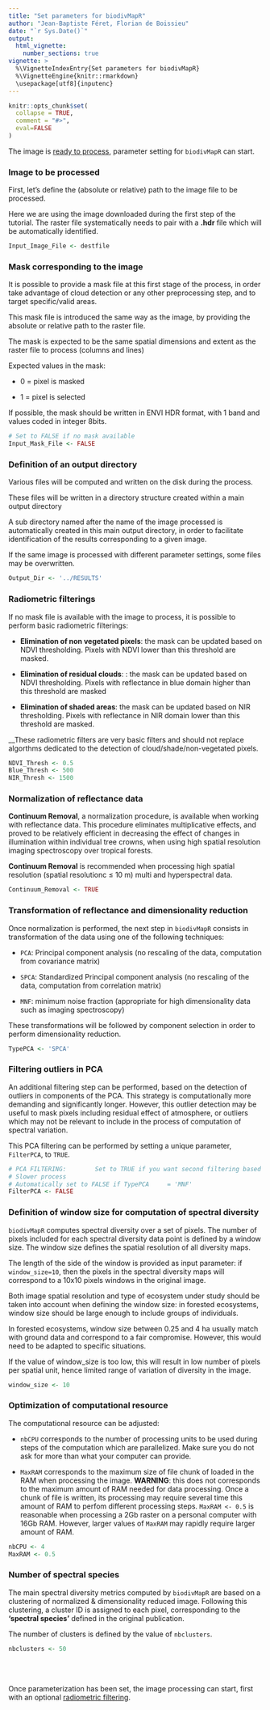 ```yaml
---
title: "Set parameters for biodivMapR"
author: "Jean-Baptiste Féret, Florian de Boissieu"
date: "`r Sys.Date()`"
output: 
  html_vignette:
    number_sections: true
vignette: >
  %\VignetteIndexEntry{Set parameters for biodivMapR}
  %\VignetteEngine{knitr::rmarkdown}
  \usepackage[utf8]{inputenc}
---
```


```r
knitr::opts_chunk$set(
  collapse = TRUE,
  comment = "#>",
  eval=FALSE
)
```


The image is [ready to process](https://jbferet.github.io/biodivMapR/articles/biodivMapR_1.html){target="_blank"}, parameter setting for `biodivMapR` can start. 


### Image to be processed

First, let's define the (absolute or relative) path to the image file to be processed. 

Here we are using the image downloaded during the first step of the tutorial. The raster file systematically needs to pair with a __.hdr__ file which will be automatically identified.

```r
Input_Image_File <- destfile
```

### Mask corresponding to the image

It is possible to provide a mask file at this first stage of the process, in order take advantage of cloud detection or any other preprocessing step, and to target specific/valid areas.

This mask file is introduced the same way as the image, by providing the absolute or relative path to the raster file.

The mask is expected to be the same spatial dimensions and extent as the raster file to process (columns and lines)

Expected values in the mask: 

* 0 = pixel is masked

* 1 = pixel is selected

If possible, the mask should be written in ENVI HDR format, with 1 band and values coded in integer 8bits.

```r
# Set to FALSE if no mask available
Input_Mask_File <- FALSE
```


### Definition of an output directory

Various files will be computed and written on the disk during the process.

These files will be written in a directory structure created within a main output directory

A sub directory named after the name of the image processed is automatically created in this main output directory, in order to facilitate identification of the results corresponding to a given image. 

If the same image is processed with different parameter settings, some files may be overwritten. 
```r
Output_Dir <- '../RESULTS'
```


### Radiometric filterings

If no mask file is available with the image to process, it is possible to perform basic radiometric filterings:  

* __Elimination of non vegetated pixels__: the mask can be updated based on NDVI thresholding. Pixels with NDVI lower than this threshold are masked.

* __Elimination of residual clouds__: : the mask can be updated based on NDVI thresholding. Pixels with reflectance in blue domain higher than this threshold are masked

* __Elimination of shaded areas__: the mask can be updated based on NIR thresholding. Pixels with reflectance in NIR domain lower than this threshold are masked. 

__These radiometric filters are very basic filters and should not replace algorthms dedicated to the detection of cloud/shade/non-vegetated pixels. 
```r
NDVI_Thresh <- 0.5
Blue_Thresh <- 500
NIR_Thresh <- 1500
```


### Normalization of reflectance data

__Continuum Removal__, a normalization procedure, is available when working with reflectance data. This procedure eliminates multiplicative effects, and proved to be relatively efficient in decreasing the effect of changes in illumination within individual tree crowns, when using high spatial resolution imaging spectroscopy over tropical forests. 

__Continuum Removal__ is recommended when processing high spatial resolution (spatial resolutionc $\leq$ 10 m) multi and hyperspectral data.

```r
Continuum_Removal <- TRUE
```

### Transformation of reflectance and dimensionality reduction

Once normalization is performed, the next step in `biodivMapR` consists in transformation of the data using one of the following techniques: 

* `PCA`: Principal component analysis (no rescaling of the data, computation from covariance matrix)

* `SPCA`: Standardized Principal component analysis (no rescaling of the data, computation from correlation matrix)

* `MNF`:  minimum noise fraction (appropriate for high dimensionality data such as imaging spectroscopy)

These transformations will be followed by component selection in order to perform dimensionality reduction. 

```r
TypePCA <- 'SPCA'
```

### Filtering outliers in PCA

An additional filtering step can be performed, based on the detection of outliers in components of the PCA. This strategy is computationally more demanding and significantly longer. However, this outlier detection may be useful to mask pixels including residual effect of atmosphere, or outliers which may not be relevant to include in the process of computation of spectral variation. 

This PCA filtering can be performed by setting a unique parameter, `FilterPCA`, to `TRUE`.

```r
# PCA FILTERING: 		Set to TRUE if you want second filtering based on PCA outliers to be processed.
# Slower process
# Automatically set to FALSE if TypePCA     = 'MNF'
FilterPCA <- FALSE
```

### Definition of window size for computation of spectral diversity

`biodivMapR` computes spectral diversity over a set of pixels. The number of pixels included for each spectral diversity data point is defined by a window size. The window size defines the spatial resolution of all diversity maps. 

The length of the side of the window is provided as input parameter: if `window_size=10`, then the pixels in the spectral diversity maps will correspond to a 10x10 pixels windows in the original image. 

Both image spatial resolution and type of ecosystem under study should be taken into account when defining the window size: in forested ecosystems, window size should be large enough to include groups of individuals. 

In forested ecosystems, window size between 0.25 and 4 ha usually match with ground data and correspond to a fair compromise. However, this would need to be adapted to specific situations. 

If the value of window_size is too low, this will result in low number of pixels per spatial unit, hence limited range of variation of diversity in the image.

```r
window_size <- 10
```

### Optimization of computational resource

The computational resource can be adjusted:

* `nbCPU` corresponds to the number of processing units to be used during steps of the computation which are parallelized. Make sure you do not ask for more than what your computer can provide. 

* `MaxRAM` corresponds to the maximum size of file chunk of loaded in the RAM when processing the image. __WARNING__: this does not corresponds to the maximum amount of RAM needed for data processing. Once a chunk of file is written, its processing may require several time this amount of RAM to perfom different processing steps. `MaxRAM <- 0.5` is reasonable when processing a 2Gb raster on a personal computer with 16Gb RAM. However, larger values of `MaxRAM` may rapidly require larger amount of RAM.

```r
nbCPU <- 4
MaxRAM <- 0.5
```

### Number of spectral species

The main spectral diversity metrics computed by `biodivMapR` are based on a clustering of normalized & dimensionality reduced image. Following this clustering, a cluster ID is assigned to each pixel, corresponding to the __'spectral species'__ defined in the original publication. 

The number of clusters is defined by the value of `nbclusters`. 

```r
nbclusters <- 50
```

<br/><br/>

Once parameterization has been set, the image processing can start, first with an optional [radiometric filtering](https://jbferet.github.io/biodivMapR/articles/biodivMapR_3.html){target="_blank"}.
